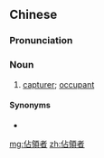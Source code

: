 {{also|占領者|占领者}}
==Chinese==
{{zh-forms|s=占领者|t2=占領者|type=21}}

===Pronunciation===
{{zh-pron
|m=zhànlǐngzhě
|c=zim3 ling5 ze2
|cat=n
}}

===Noun===
{{zh-noun}}

# [[capturer]]; [[occupant]]

====Synonyms====
* {{zh-l|征服者}}

[[mg:佔領者]]
[[zh:佔領者]]